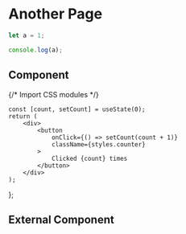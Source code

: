 # Another Page

```js filename="demo.js" {3} copy
let a = 1;

console.log(a);
```

## Component


{/* Import CSS modules */}

    const [count, setCount] = useState(0);
    return (
        <div>
            <button
                onClick={() => setCount(count + 1)}
                className={styles.counter}
            >
                Clicked {count} times
            </button>
        </div>
    );
};

<Counter />

## External Component


<Counters />
